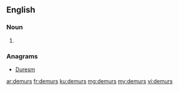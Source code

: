 ==English==

===Noun===
{{head|en|plural}}

# {{plural of|demur|lang=en|nocat=1}}

===Anagrams===
* [[Duresm#English|Duresm]]

[[ar:demurs]]
[[fr:demurs]]
[[ku:demurs]]
[[mg:demurs]]
[[my:demurs]]
[[vi:demurs]]